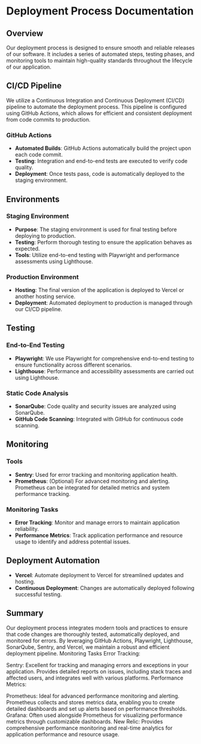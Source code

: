 # Deployment Process Documentation

## Overview

Our deployment process is designed to ensure smooth and reliable releases of our software. It includes a series of automated steps, testing phases, and monitoring tools to maintain high-quality standards throughout the lifecycle of our application.

## CI/CD Pipeline

We utilize a Continuous Integration and Continuous Deployment (CI/CD) pipeline to automate the deployment process. This pipeline is configured using GitHub Actions, which allows for efficient and consistent deployment from code commits to production.

### GitHub Actions

- **Automated Builds**: GitHub Actions automatically build the project upon each code commit.
- **Testing**: Integration and end-to-end tests are executed to verify code quality.
- **Deployment**: Once tests pass, code is automatically deployed to the staging environment.

## Environments

### Staging Environment

- **Purpose**: The staging environment is used for final testing before deploying to production.
- **Testing**: Perform thorough testing to ensure the application behaves as expected.
- **Tools**: Utilize end-to-end testing with Playwright and performance assessments using Lighthouse.

### Production Environment

- **Hosting**: The final version of the application is deployed to Vercel or another hosting service.
- **Deployment**: Automated deployment to production is managed through our CI/CD pipeline.

## Testing

### End-to-End Testing

- **Playwright**: We use Playwright for comprehensive end-to-end testing to ensure functionality across different scenarios.
- **Lighthouse**: Performance and accessibility assessments are carried out using Lighthouse.

### Static Code Analysis

- **SonarQube**: Code quality and security issues are analyzed using SonarQube.
- **GitHub Code Scanning**: Integrated with GitHub for continuous code scanning.

## Monitoring

### Tools

- **Sentry**: Used for error tracking and monitoring application health.
- **Prometheus**: (Optional) For advanced monitoring and alerting. Prometheus can be integrated for detailed metrics and system performance tracking.

### Monitoring Tasks

- **Error Tracking**: Monitor and manage errors to maintain application reliability.
- **Performance Metrics**: Track application performance and resource usage to identify and address potential issues.

## Deployment Automation

- **Vercel**: Automate deployment to Vercel for streamlined updates and hosting.
- **Continuous Deployment**: Changes are automatically deployed following successful testing.

## Summary

Our deployment process integrates modern tools and practices to ensure that code changes are thoroughly tested, automatically deployed, and monitored for errors. By leveraging GitHub Actions, Playwright, Lighthouse, SonarQube, Sentry, and Vercel, we maintain a robust and efficient deployment pipeline.
Monitoring Tasks
Error Tracking:

Sentry: Excellent for tracking and managing errors and exceptions in your application. Provides detailed reports on issues, including stack traces and affected users, and integrates well with various platforms.
Performance Metrics:

Prometheus: Ideal for advanced performance monitoring and alerting. Prometheus collects and stores metrics data, enabling you to create detailed dashboards and set up alerts based on performance thresholds.
Grafana: Often used alongside Prometheus for visualizing performance metrics through customizable dashboards.
New Relic: Provides comprehensive performance monitoring and real-time analytics for application performance and resource usage.
